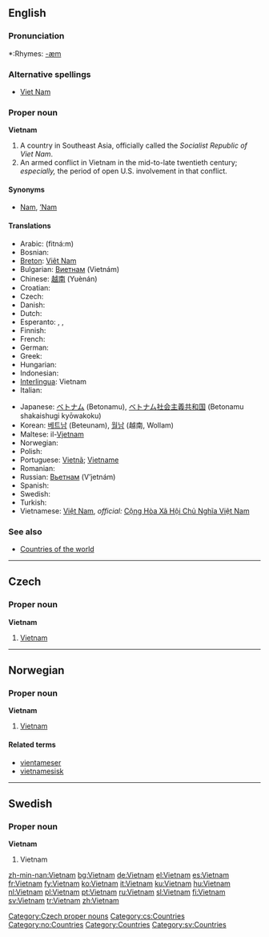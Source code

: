 {{see|Viet Nam|Việt Nam}}
==English==

===Pronunciation===
*:Rhymes: [[Rhymes:English:-æm|-æm]]

===Alternative spellings===
*[[Viet Nam]]

===Proper noun===
'''Vietnam'''

# A country in Southeast Asia, officially called the ''Socialist Republic of Viet Nam''.
# An armed conflict in Vietnam in the mid-to-late twentieth century; ''especially,'' the period of open U.S. involvement in that conflict.

====Synonyms====
*[[Nam]], [['Nam|’Nam]]

====Translations====
{{trans-top|country in Southeast Asia}}
*Arabic: {{ARchar|[[فيتنام]]}} (fitná:m) {{m}}
*Bosnian: {{t-|bs|Vijetnam|m}}
*[[Breton]]: [[Viêt Nam]]
*Bulgarian: [[Виетнам]] (Vietnám) {{m}}
*Chinese: [[越南]] (Yuènán)
*Croatian: {{t-|hr|Vijetnam|m}}
* Czech: {{t-|cs|Vietnam|m}}
* Danish: {{t-|da|Vietnam}}
* Dutch: {{t+|nl|Vietnam}}
* Esperanto: {{t|eo|Vjetnamio|xs=Esperanto}}, {{t|eo|Vjet-Namo|xs=Esperanto}}, {{t|eo|Vjetnamo|xs=Esperanto}}
* Finnish: {{t+|fi|Vietnam}}
* French: {{t+|fr|Viêt Nam}}
* German: {{t+|de|Vietnam}}
* Greek: {{t|el|Βιετνάμ|n|tr=Vietnám|sc=Grek}}
* Hungarian: {{t+|hu|Vietnam}}
* Indonesian: {{t-|id|Vietnam|xs=Indonesian}}
*[[Interlingua]]: Vietnam
* Italian: {{t+|it|Vietnam}}
{{trans-mid}}
*Japanese: [[ベトナム]] (Betonamu), [[ベトナム]][[社会主義]][[共和国]] (Betonamu shakaishugi kyōwakoku)
*Korean: [[베트남]] (Beteunam), [[월남]] (越南, Wollam)
*Maltese: il-[[Vjetnam]]
* Norwegian: {{t-|no|Vietnam}}
* Polish: {{t|pl|Wietnam|m}}
*Portuguese: {{italbrac|Brazil}} [[Vietnã]]; {{italbrac|Portugal}} [[Vietname]] {{m}}
* Romanian: {{t-|ro|Vietnam|n}}
*Russian: [[Вьетнам]] (V’jetnám) {{m}}
* Spanish: {{t+|es|Vietnam|m}}
* Swedish: {{t+|sv|Vietnam}}
* Turkish: {{t+|tr|Vietnam}}
*Vietnamese: [[Việt Nam]], ''official:'' [[w:vi:Việt Nam|Cộng Hòa Xã Hội Chủ Nghĩa Việt Nam]]
{{trans-bottom}}

===See also===
*[[Countries of the world]]

----

==Czech==

===Proper noun===
'''Vietnam''' {{m}}

# [[#English|Vietnam]]

[[Category:Czech proper nouns]]
[[Category:cs:Countries]]

----

==Norwegian==

===Proper noun===
'''Vietnam'''

# [[#English|Vietnam]]

====Related terms====
*[[vientameser]]
*[[vietnamesisk]]

[[Category:no:Countries]]

----

==Swedish==

===Proper noun===
'''Vietnam'''

# Vietnam

[[Category:Countries]]
[[Category:sv:Countries]]

[[zh-min-nan:Vietnam]]
[[bg:Vietnam]]
[[de:Vietnam]]
[[el:Vietnam]]
[[es:Vietnam]]
[[fr:Vietnam]]
[[fy:Vietnam]]
[[ko:Vietnam]]
[[it:Vietnam]]
[[ku:Vietnam]]
[[hu:Vietnam]]
[[nl:Vietnam]]
[[pl:Vietnam]]
[[pt:Vietnam]]
[[ru:Vietnam]]
[[sl:Vietnam]]
[[fi:Vietnam]]
[[sv:Vietnam]]
[[tr:Vietnam]]
[[zh:Vietnam]]
